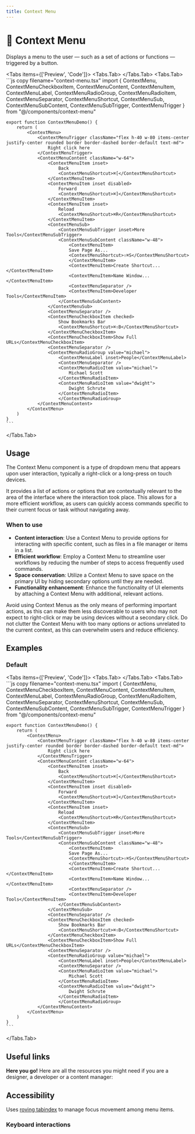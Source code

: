 ```yaml
---
title: Context Menu
---
```



# 💠 Context Menu

Displays a menu to the user — such as a set of actions or functions — triggered by a button.

<Tabs items={['Preview', 'Code']}>
  <Tabs.Tab>
    <ContextMenuPreview />
  </Tabs.Tab>
  <Tabs.Tab>
    ```js copy filename="context-menu.tsx"
    import { ContextMenu, ContextMenuCheckboxItem, ContextMenuContent, ContextMenuItem, ContextMenuLabel, ContextMenuRadioGroup, ContextMenuRadioItem, ContextMenuSeparator, ContextMenuShortcut, ContextMenuSub, ContextMenuSubContent, ContextMenuSubTrigger, ContextMenuTrigger } from "@/components/context-menu"
 
    export function ContextMenuDemo() {
        return (
            <ContextMenu>
                <ContextMenuTrigger className="flex h-40 w-80 items-center justify-center rounded border border-dashed border-default text-md">
                    Right click here
                </ContextMenuTrigger>
                <ContextMenuContent className="w-64">
                    <ContextMenuItem inset>
                        Back
                        <ContextMenuShortcut>⌘[</ContextMenuShortcut>
                    </ContextMenuItem>
                    <ContextMenuItem inset disabled>
                        Forward
                        <ContextMenuShortcut>⌘]</ContextMenuShortcut>
                    </ContextMenuItem>
                    <ContextMenuItem inset>
                        Reload
                        <ContextMenuShortcut>⌘R</ContextMenuShortcut>
                    </ContextMenuItem>
                    <ContextMenuSub>
                        <ContextMenuSubTrigger inset>More Tools</ContextMenuSubTrigger>
                        <ContextMenuSubContent className="w-48">
                            <ContextMenuItem>
                            Save Page As...
                            <ContextMenuShortcut>⇧⌘S</ContextMenuShortcut>
                            </ContextMenuItem>
                            <ContextMenuItem>Create Shortcut...</ContextMenuItem>
                            <ContextMenuItem>Name Window...</ContextMenuItem>
                            <ContextMenuSeparator />
                            <ContextMenuItem>Developer Tools</ContextMenuItem>
                        </ContextMenuSubContent>
                    </ContextMenuSub>
                    <ContextMenuSeparator />
                    <ContextMenuCheckboxItem checked>
                        Show Bookmarks Bar
                        <ContextMenuShortcut>⌘⇧B</ContextMenuShortcut>
                    </ContextMenuCheckboxItem>
                    <ContextMenuCheckboxItem>Show Full URLs</ContextMenuCheckboxItem>
                    <ContextMenuSeparator />
                    <ContextMenuRadioGroup value="michael">
                        <ContextMenuLabel inset>People</ContextMenuLabel>
                        <ContextMenuSeparator />
                        <ContextMenuRadioItem value="michael">
                            Michael Scott
                        </ContextMenuRadioItem>
                        <ContextMenuRadioItem value="dwight">
                            Dwight Schrute
                        </ContextMenuRadioItem>
                        </ContextMenuRadioGroup>
                </ContextMenuContent>
            </ContextMenu>
        )
    }
    ```
  </Tabs.Tab>
</Tabs>

## Usage

The Context Menu component is a type of dropdown menu that appears upon user interaction, typically a right-click or a long-press on touch devices. 

It provides a list of actions or options that are contextually relevant to the area of the interface where the interaction took place. This allows for a more efficient workflow, as users can quickly access commands specific to their current focus or task without navigating away.

### When to use
- **Content interaction**: Use a Context Menu to provide options for interacting with specific content, such as files in a file manager or items in a list.
- **Efficient workflow**: Employ a Context Menu to streamline user workflows by reducing the number of steps to access frequently used commands.
- **Space conservation**: Utilize a Context Menu to save space on the primary UI by hiding secondary options until they are needed.
- **Functionality enhancement**: Enhance the functionality of UI elements by attaching a Context Menu with additional, relevant actions.

Avoid using Context Menus as the only means of performing important actions, as this can make them less discoverable to users who may not expect to right-click or may be using devices without a secondary click. Do not clutter the Context Menu with too many options or actions unrelated to the current context, as this can overwhelm users and reduce efficiency.

## Examples

### Default

<Tabs items={['Preview', 'Code']}>
  <Tabs.Tab>
    <ContextMenuPreview />
  </Tabs.Tab>
  <Tabs.Tab>
    ```js copy filename="context-menu.tsx"
    import { ContextMenu, ContextMenuCheckboxItem, ContextMenuContent, ContextMenuItem, ContextMenuLabel, ContextMenuRadioGroup, ContextMenuRadioItem, ContextMenuSeparator, ContextMenuShortcut, ContextMenuSub, ContextMenuSubContent, ContextMenuSubTrigger, ContextMenuTrigger } from "@/components/context-menu"
 
    export function ContextMenuDemo() {
        return (
            <ContextMenu>
                <ContextMenuTrigger className="flex h-40 w-80 items-center justify-center rounded border border-dashed border-default text-md">
                    Right click here
                </ContextMenuTrigger>
                <ContextMenuContent className="w-64">
                    <ContextMenuItem inset>
                        Back
                        <ContextMenuShortcut>⌘[</ContextMenuShortcut>
                    </ContextMenuItem>
                    <ContextMenuItem inset disabled>
                        Forward
                        <ContextMenuShortcut>⌘]</ContextMenuShortcut>
                    </ContextMenuItem>
                    <ContextMenuItem inset>
                        Reload
                        <ContextMenuShortcut>⌘R</ContextMenuShortcut>
                    </ContextMenuItem>
                    <ContextMenuSub>
                        <ContextMenuSubTrigger inset>More Tools</ContextMenuSubTrigger>
                        <ContextMenuSubContent className="w-48">
                            <ContextMenuItem>
                            Save Page As...
                            <ContextMenuShortcut>⇧⌘S</ContextMenuShortcut>
                            </ContextMenuItem>
                            <ContextMenuItem>Create Shortcut...</ContextMenuItem>
                            <ContextMenuItem>Name Window...</ContextMenuItem>
                            <ContextMenuSeparator />
                            <ContextMenuItem>Developer Tools</ContextMenuItem>
                        </ContextMenuSubContent>
                    </ContextMenuSub>
                    <ContextMenuSeparator />
                    <ContextMenuCheckboxItem checked>
                        Show Bookmarks Bar
                        <ContextMenuShortcut>⌘⇧B</ContextMenuShortcut>
                    </ContextMenuCheckboxItem>
                    <ContextMenuCheckboxItem>Show Full URLs</ContextMenuCheckboxItem>
                    <ContextMenuSeparator />
                    <ContextMenuRadioGroup value="michael">
                        <ContextMenuLabel inset>People</ContextMenuLabel>
                        <ContextMenuSeparator />
                        <ContextMenuRadioItem value="michael">
                            Michael Scott
                        </ContextMenuRadioItem>
                        <ContextMenuRadioItem value="dwight">
                            Dwight Schrute
                        </ContextMenuRadioItem>
                        </ContextMenuRadioGroup>
                </ContextMenuContent>
            </ContextMenu>
        )
    }
    ```
  </Tabs.Tab>
</Tabs>

## Useful links

**Here you go!** Here are all the resources you might need if you are a designer, a developer or a content manager:

<Cards className='mt-8'>
  <Card
    title="🤖 Storybook"
    href="https://www.stories.fusillo.design/?path=/docs/components-contextmenu--documentation"
  />
  <Card
    title="🪄 Figma"
    href="https://www.figma.com/file/acdO58jx9zgGfkKu6htrx2/%F0%9F%94%B5-Fusillo-Design-System?type=design&node-id=233%3A757&mode=design&t=BNqih1pZMuav038B-1"
  />
  <Card
    title="🐝 API Reference"
    href="https://www.radix-ui.com/primitives/docs/components/context-menu#api-reference"
  />
</Cards>

## Accessibility

Uses [roving tabindex](https://www.w3.org/WAI/ARIA/apg/patterns/kbd_roving_tabindex) to manage focus movement among menu items.

### Keyboard interactions

<AccessibilityTable rows={contextMenuAccessibilityData} />